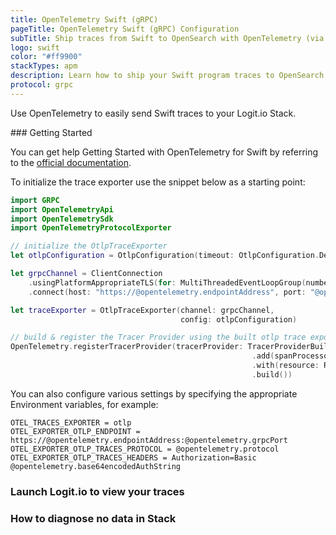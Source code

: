 ```yaml
---
title: OpenTelemetry Swift (gRPC)
pageTitle: OpenTelemetry Swift (gRPC) Configuration
subTitle: Ship traces from Swift to OpenSearch with OpenTelemetry (via gRPC)
logo: swift
color: "#ff9900"
stackTypes: apm
description: Learn how to ship your Swift program traces to OpenSearch with our example configurations.
protocol: grpc
---
```


Use OpenTelemetry to easily send Swift traces to your Logit.io Stack.

<Steps>
  ### Getting Started

  You can get help Getting Started with OpenTelemetry for Swift by referring to the 
  [official documentation](https://opentelemetry.io/docs/instrumentation/swift/getting-started/).
  
  To initialize the trace exporter use the snippet below as a starting point:

  ```swift copy showLineNumbers /@opentelemetry.endpointAddress/ /"@opentelemetry.grpcPort:strip_quotes"/
  import GRPC
  import OpenTelemetryApi
  import OpenTelemetrySdk
  import OpenTelemetryProtocolExporter

  // initialize the OtlpTraceExporter
  let otlpConfiguration = OtlpConfiguration(timeout: OtlpConfiguration.DefaultTimeoutInterval)

  let grpcChannel = ClientConnection
      .usingPlatformAppropriateTLS(for: MultiThreadedEventLoopGroup(numberOfThreads:1))
      .connect(host: "https://@opentelemetry.endpointAddress", port: "@opentelemetry.grpcPort:strip_quotes")

  let traceExporter = OtlpTraceExporter(channel: grpcChannel,
                                        config: otlpConfiguration)

  // build & register the Tracer Provider using the built otlp trace exporter
  OpenTelemetry.registerTracerProvider(tracerProvider: TracerProviderBuilder()
                                                        .add(spanProcessor:SimpleSpanProcessor(spanExporter: traceExporter))
                                                        .with(resource: Resource())
                                                        .build())
  ```

  You can also configure various settings by specifying the appropriate Environment variables, for example:

  ```env copy /@opentelemetry.endpointAddress/ /@opentelemetry.grpcPort/ /@opentelemetry.base64encodedAuthString/ /@opentelemetry.protocol/
  OTEL_TRACES_EXPORTER = otlp
  OTEL_EXPORTER_OTLP_ENDPOINT = https://@opentelemetry.endpointAddress:@opentelemetry.grpcPort
  OTEL_EXPORTER_OTLP_TRACES_PROTOCOL = @opentelemetry.protocol
  OTEL_EXPORTER_OTLP_TRACES_HEADERS = Authorization=Basic @opentelemetry.base64encodedAuthString
  ```

  ### Launch Logit.io to view your traces

  <LaunchStack utmMedium="apm" utmCampaign="swift" source="apm_swift_grpc" />

  ### How to diagnose no data in Stack

  <DiagnoseNoData />
</Steps>